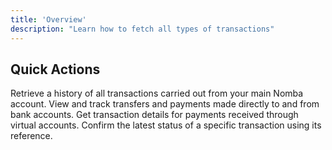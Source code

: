 ```yaml
---
title: 'Overview'
description: "Learn how to fetch all types of transactions"
---
```


## Quick Actions

<CardGroup cols={2}>
  <Card
    title="Fetch Account Transactions"
    icon="file-invoice-dollar"
    href="/v2/products/transactions/fetch-transactions#fetch-account-transactions"
  >
    Retrieve a history of all transactions carried out from your main Nomba account.
  </Card>
  <Card
    title="Fetch Bank Transactions"
    icon="money-simple-from-bracket"
    href="/products/transactions/fetch-transactions#fetch-bank-transactions"
  >
    View and track transfers and payments made directly to and from bank accounts.
  </Card>
  <Card
    title="Fetch Virtual Account Transactions"
    icon="wallet"
    href="/v2/products/transactions/fetch-transactions#fetch-virtual-account-transactions"
  >
    Get transaction details for payments received through virtual accounts.
  </Card>
  <Card
    title="Requery Transaction"
    icon="searchengin"
    href="/v2/products/transactions/fetch-transactions#transaction-requery"
  >
    Confirm the latest status of a specific transaction using its reference.
  </Card>
</CardGroup>
